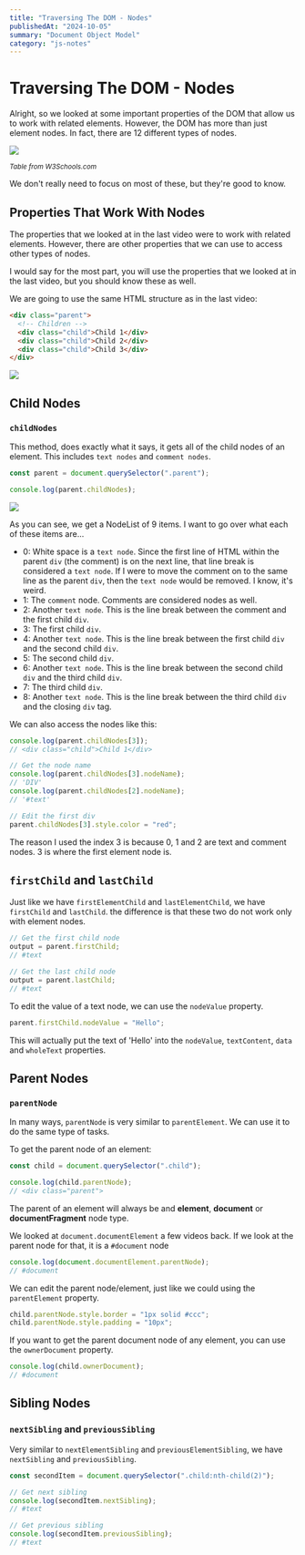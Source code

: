 ```yaml
---
title: "Traversing The DOM - Nodes"
publishedAt: "2024-10-05"
summary: "Document Object Model"
category: "js-notes"
---
```


# Traversing The DOM - Nodes

Alright, so we looked at some important properties of the DOM that allow us to work with related elements. However, the DOM has more than just element nodes. In fact, there are 12 different types of nodes.

<img src="/images/node-types.png"/>

<small>_Table from W3Schools.com_</small>

We don't really need to focus on most of these, but they're good to know.

## Properties That Work With Nodes

The properties that we looked at in the last video were to work with related elements. However, there are other properties that we can use to access other types of nodes.

I would say for the most part, you will use the properties that we looked at in the last video, but you should know these as well.

We are going to use the same HTML structure as in the last video:

```html
<div class="parent">
  <!-- Children -->
  <div class="child">Child 1</div>
  <div class="child">Child 2</div>
  <div class="child">Child 3</div>
</div>
```

<img src="/images/dom-relationships.png"/>

## Child Nodes

### `childNodes`

This method, does exactly what it says, it gets all of the child nodes of an element. This includes `text nodes` and `comment nodes`.

```js
const parent = document.querySelector(".parent");

console.log(parent.childNodes);
```

<img src="/images/dom9.png"/>

As you can see, we get a NodeList of 9 items. I want to go over what each of these items are...

- 0: White space is a `text node`. Since the first line of HTML within the parent `div` (the comment) is on the next line, that line break is considered a `text node`. If I were to move the comment on to the same line as the parent `div`, then the `text node` would be removed. I know, it's weird.
- 1: The `comment` node. Comments are considered nodes as well.
- 2: Another `text node`. This is the line break between the comment and the first child `div`.
- 3: The first child `div`.
- 4: Another `text node`. This is the line break between the first child `div` and the second child `div`.
- 5: The second child `div`.
- 6: Another `text node`. This is the line break between the second child `div` and the third child `div`.
- 7: The third child `div`.
- 8: Another `text node`. This is the line break between the third child `div` and the closing `div` tag.

We can also access the nodes like this:

```js
console.log(parent.childNodes[3]);
// <div class="child">Child 1</div>

// Get the node name
console.log(parent.childNodes[3].nodeName);
// 'DIV'
console.log(parent.childNodes[2].nodeName);
// '#text'

// Edit the first div
parent.childNodes[3].style.color = "red";
```

The reason I used the index 3 is because 0, 1 and 2 are text and comment nodes. 3 is where the first element node is.

## `firstChild` and `lastChild`

Just like we have `firstElementChild` and `lastElementChild`, we have `firstChild` and `lastChild`. the difference is that these two do not work only with element nodes.

```js
// Get the first child node
output = parent.firstChild;
// #text

// Get the last child node
output = parent.lastChild;
// #text
```

To edit the value of a text node, we can use the `nodeValue` property.

```js
parent.firstChild.nodeValue = "Hello";
```

This will actually put the text of 'Hello' into the `nodeValue`, `textContent`, `data` and `wholeText` properties.

## Parent Nodes

### `parentNode`

In many ways, `parentNode` is very similar to `parentElement`. We can use it to do the same type of tasks.

To get the parent node of an element:

```js
const child = document.querySelector(".child");

console.log(child.parentNode);
// <div class="parent">
```

The parent of an element will always be and **element**, **document** or **documentFragment** node type.

We looked at `document.documentElement` a few videos back. If we look at the parent node for that, it is a `#document` node

```js
console.log(document.documentElement.parentNode);
// #document
```

We can edit the parent node/element, just like we could using the `parentElement` property.

```js
child.parentNode.style.border = "1px solid #ccc";
child.parentNode.style.padding = "10px";
```

If you want to get the parent document node of any element, you can use the `ownerDocument` property.

```js
console.log(child.ownerDocument);
// #document
```

## Sibling Nodes

### `nextSibling` and `previousSibling`

Very similar to `nextElementSibling` and `previousElementSibling`, we have `nextSibling` and `previousSibling`.

```js
const secondItem = document.querySelector(".child:nth-child(2)");

// Get next sibling
console.log(secondItem.nextSibling);
// #text

// Get previous sibling
console.log(secondItem.previousSibling);
// #text
```
